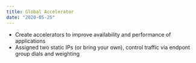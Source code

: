```yaml
---
title: Global Accelerator
date: "2020-05-25"
---
```


- Create accelerators to improve availability and performance of applications
- Assigned two static IPs (or bring your own), control traffic via endpont group dials and weighting
